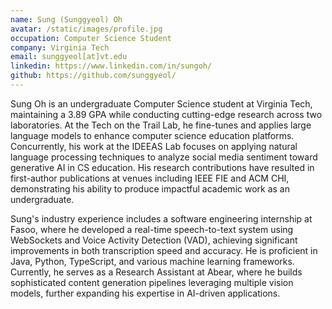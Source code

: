 ```yaml
---
name: Sung (Sunggyeol) Oh
avatar: /static/images/profile.jpg
occupation: Computer Science Student
company: Virginia Tech
email: sunggyeol[at]vt.edu
linkedin: https://www.linkedin.com/in/sungoh/
github: https://github.com/sunggyeol/
---
```


Sung Oh is an undergraduate Computer Science student at Virginia Tech, maintaining a 3.89 GPA while conducting cutting-edge research across two laboratories. At the Tech on the Trail Lab, he fine-tunes and applies large language models to enhance computer science education platforms. Concurrently, his work at the IDEEAS Lab focuses on applying natural language processing techniques to analyze social media sentiment toward generative AI in CS education. His research contributions have resulted in first-author publications at venues including IEEE FIE and ACM CHI, demonstrating his ability to produce impactful academic work as an undergraduate.

Sung's industry experience includes a software engineering internship at Fasoo, where he developed a real-time speech-to-text system using WebSockets and Voice Activity Detection (VAD), achieving significant improvements in both transcription speed and accuracy. He is proficient in Java, Python, TypeScript, and various machine learning frameworks. Currently, he serves as a Research Assistant at Abear, where he builds sophisticated content generation pipelines leveraging multiple vision models, further expanding his expertise in AI-driven applications.
